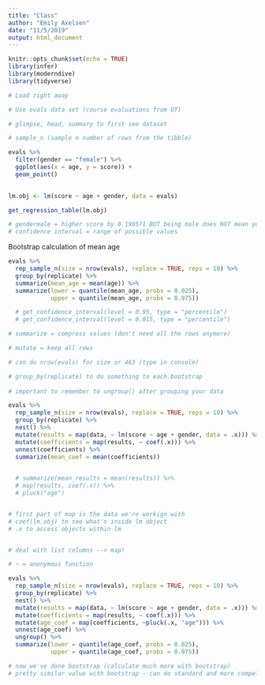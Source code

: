 ```yaml
---
title: "Class"
author: "Emily Axelsen"
date: "11/5/2019"
output: html_document
---
```


```r
knitr::opts_chunk$set(echo = TRUE)
library(infer)
library(moderndive)
library(tidyverse)

# Load right away

# Use evals data set (course evaluations from UT)

```

```r
# glimpse, head, summary to first see dataset

# sample_n (sample n number of rows from the tibble)


```


```r
evals %>%
  filter(gender == "female") %>%
  ggplot(aes(x = age, y = score)) +
  geom_point()
  
```


```r
lm.obj <- lm(score ~ age + gender, data = evals)

get_regression_table(lm.obj)

# gendermale = higher score by 0.190571 BUT being male does NOT mean you have higher scores 
# confidence interval = range of possible values
```

Bootstrap calculation of mean age

```r
evals %>%
  rep_sample_n(size = nrow(evals), replace = TRUE, reps = 10) %>% 
  group_by(replicate) %>%
  summarize(mean_age = mean(age)) %>%
  summarize(lower = quantile(mean_age, probs = 0.025),
            upper = quantile(mean_age, probs = 0.975))

  # get_confidence_interval(level = 0.95, type = "percentile") 
  # get_confidence_interval(level = 0.015, type = "percentile")

# summarize = compress values (don't need all the rows anymore)

# mutate = keep all rows

# can do nrow(evals) for size or 463 (type in console)

# group_by(replicate) to do something to each bootstrap
  
# important to remember to ungroup() after grouping your data

```


```r
evals %>%
  rep_sample_n(size = nrow(evals), replace = TRUE, reps = 10) %>% 
  group_by(replicate) %>%
  nest() %>%
  mutate(results = map(data, ~ lm(score ~ age + gender, data = .x))) %>%
  mutate(coefficients = map(results, ~ coef(.x))) %>%
  unnest(coefficients) %>%
  summarize(mean_coef = mean(coefficients))

  
  # summarize(mean_results = mean(results)) %>%
  # map(results, coef(.x)) %>%
  # pluck("age")


# first part of map is the data we're workign with
# coef(lm.obj) to see what's inside lm object
# .x to access objects within lm


# deal with list columns --> map!

# ~ = anonymous function

```




```r
evals %>%
  rep_sample_n(size = nrow(evals), replace = TRUE, reps = 10) %>% 
  group_by(replicate) %>%
  nest() %>%
  mutate(results = map(data, ~ lm(score ~ age + gender, data = .x))) %>%
  mutate(coefficients = map(results, ~ coef(.x))) %>%
  mutate(age_coef = map(coefficients, ~pluck(.x, "age"))) %>%
  unnest(age_coef) %>%
  ungroup() %>%
  summarize(lower = quantile(age_coef, probs = 0.025),
            upper = quantile(age_coef, probs = 0.975))

# now we've done bootstrap (calculate much more with bootstrap)
# pretty similar value with bootstrap - can do standard and more compelx stuff
  
```










